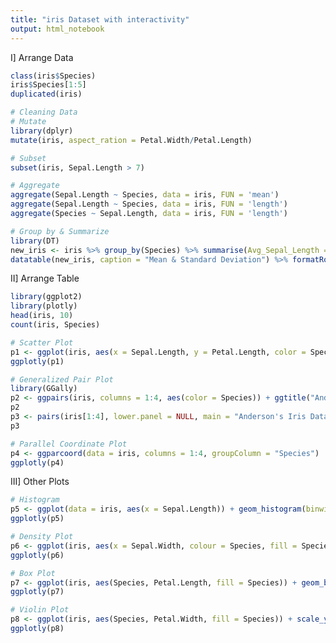 ```yaml
---
title: "iris Dataset with interactivity"
output: html_notebook
---
```

I] Arrange Data
```r
class(iris$Species)
iris$Species[1:5]
duplicated(iris)
```
```r
# Cleaning Data
# Mutate
library(dplyr)
mutate(iris, aspect_ration = Petal.Width/Petal.Length)

# Subset
subset(iris, Sepal.Length > 7)

# Aggregate
aggregate(Sepal.Length ~ Species, data = iris, FUN = 'mean')
aggregate(Sepal.Length ~ Species, data = iris, FUN = 'length')
aggregate(Species ~ Sepal.Length, data = iris, FUN = 'length')

# Group by & Summarize
library(DT)
new_iris <- iris %>% group_by(Species) %>% summarise(Avg_Sepal_Length = mean(Sepal.Length), SD_Sepal_Length = sd(Sepal.Length), Avg_Sepal_Width = mean(Sepal.Width), SD_Sepal_Width = sd(Sepal.Width), Avg_Petal_Length = mean(Petal.Length), SD_Petal_Length = sd(Petal.Length), Avg_Petal_Width = mean(Petal.Width), SD_Petal_Width = sd(Petal.Width))
datatable(new_iris, caption = "Mean & Standard Deviation") %>% formatRound(2:5, digits = 2)
```
II] Arrange Table
```r
library(ggplot2)
library(plotly)
head(iris, 10)
count(iris, Species)
```
```r
# Scatter Plot
p1 <- ggplot(iris, aes(x = Sepal.Length, y = Petal.Length, color = Species, shape = Species)) + geom_point(size = 3) + ggtitle('Petal Length vs Sepal Length') + geom_smooth(method = 'lm')
ggplotly(p1)
```
```r
# Generalized Pair Plot
library(GGally)
p2 <- ggpairs(iris, columns = 1:4, aes(color = Species)) + ggtitle("Anderson's Iris Dataset --- 3 Species")
p2
p3 <- pairs(iris[1:4], lower.panel = NULL, main = "Anderson's Iris Data -- 3 species", pch = 21, bg = c("red", "green3", "blue")[unclass(iris$Species)])
p3
```
```r
# Parallel Coordinate Plot
p4 <- ggparcoord(data = iris, columns = 1:4, groupColumn = "Species")
ggplotly(p4)
```
III] Other Plots 
```r
# Histogram
p5 <- ggplot(data = iris, aes(x = Sepal.Length)) + geom_histogram(binwidth = 0.2, color="black", aes(fill = Species)) + xlab("Sepal Length") + ylab("Frequency") + ggtitle("Histogram of Sepal Length") + geom_vline(data = iris, aes(xintercept = mean(Sepal.Length)), linetype = "dashed", color="grey")
ggplotly(p5)
```
```r
# Density Plot
p6 <- ggplot(iris, aes(x = Sepal.Width, colour = Species, fill = Species)) + geom_density(alpha = .5) + geom_vline(aes(xintercept = mean(Sepal.Width)), linetype = "dashed", color = "grey", size = 1) + xlab("Sepal Width") + ylab("Density")
ggplotly(p6)
```
```r
# Box Plot
p7 <- ggplot(iris, aes(Species, Petal.Length, fill = Species)) + geom_boxplot() + scale_y_continuous("Petal Length", breaks = seq(0, 10, by = .5)) + labs(title = "Iris Petal Length Box Plot", x = "Species")
ggplotly(p7)
```
```r
# Violin Plot
p8 <- ggplot(iris, aes(Species, Petal.Width, fill = Species)) + scale_y_continuous("Petal Width", breaks = seq(0, 10, by = .5)) + labs(title = "Iris Petal Width Violin Plot", x = "Species") + geom_violin(aes(color = Species), alpha = .75)
ggplotly(p8)
```